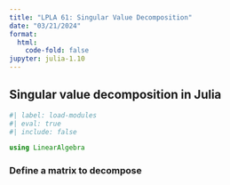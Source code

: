 ```yaml
---
title: "LPLA 61: Singular Value Decomposition"
date: "03/21/2024"
format:
  html:
    code-fold: false
jupyter: julia-1.10
---
```


## Singular value decomposition in Julia

```julia
#| label: load-modules
#| eval: true
#| include: false

using LinearAlgebra
```

### Define a matrix to decompose

```julia
```
